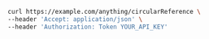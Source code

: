 ```bash showLineNumbers copy filename="Circular Reference Get usage example"
curl https://example.com/anything/circularReference \
--header 'Accept: application/json' \
--header 'Authorization: Token YOUR_API_KEY'
```
